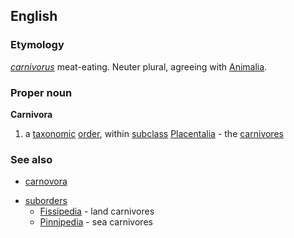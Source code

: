 ==English==
===Etymology===
{{L.}} ''[[carnivorus]]'' meat-eating.  Neuter plural, agreeing with [[Animalia]].

===Proper noun===
{{wikipedia}}
'''Carnivora'''

#a [[taxonomic]] [[order]], within [[subclass]] [[Placentalia]] - the [[carnivore]]s

===See also===
*[[carnovora]]
{{wikispecies|Carnivora}}
*[[suborder]]s
**[[Fissipedia]] - land carnivores
**[[Pinnipedia]] - sea carnivores